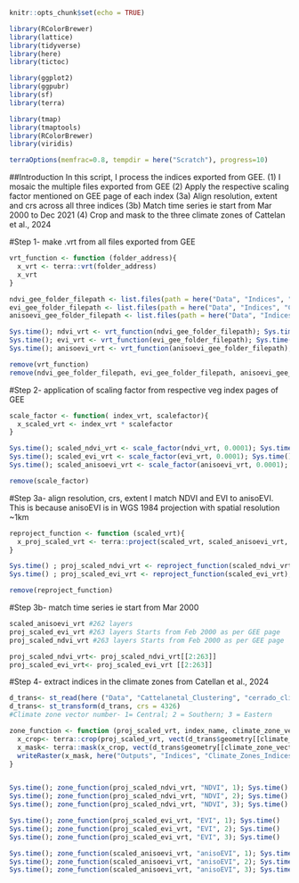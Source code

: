```r
knitr::opts_chunk$set(echo = TRUE)
```

```r
library(RColorBrewer)
library(lattice)
library(tidyverse)
library(here)
library(tictoc)

library(ggplot2)
library(ggpubr)
library(sf)
library(terra)

library(tmap)
library(tmaptools)
library(RColorBrewer)
library(viridis)

terraOptions(memfrac=0.8, tempdir = here("Scratch"), progress=10)
```
##Introduction
In this script, I process the indices exported from GEE. 
(1) I mosaic the multiple files exported from GEE
(2) Apply the respective scaling factor mentioned on GEE page of each index
(3a) Align resolution, extent and crs across all three indices
(3b) Match time series ie start from Mar 2000 to Dec 2021
(4) Crop and mask to the three climate zones of Cattelan et al., 2024

#Step 1- make .vrt from all files exported from GEE
```r
vrt_function <- function (folder_address){
  x_vrt <- terra::vrt(folder_address)
  x_vrt 
}

ndvi_gee_folder_filepath <- list.files(path = here("Data", "Indices", "Cerrado_monthlyNDVI_GEE"), pattern= ".tif$", all.files=TRUE, full.names=TRUE)
evi_gee_folder_filepath <- list.files(path = here("Data", "Indices", "Cerrado_monthlyEVI_GEE"), pattern= ".tif$", all.files=TRUE, full.names=TRUE)
anisoevi_gee_folder_filepath <- list.files(path = here("Data", "Indices", "AnisoEVI_Cerrado_GEE"), pattern= ".tif$", all.files=TRUE, full.names=TRUE)

Sys.time(); ndvi_vrt <- vrt_function(ndvi_gee_folder_filepath); Sys.time()
Sys.time(); evi_vrt <- vrt_function(evi_gee_folder_filepath); Sys.time()
Sys.time(); anisoevi_vrt <- vrt_function(anisoevi_gee_folder_filepath); Sys.time()

remove(vrt_function)
remove(ndvi_gee_folder_filepath, evi_gee_folder_filepath, anisoevi_gee_folder_filepath)
```

#Step 2- application of scaling factor from respective veg index pages of GEE 
```r
scale_factor <- function( index_vrt, scalefactor){
  x_scaled_vrt <- index_vrt * scalefactor
}

Sys.time(); scaled_ndvi_vrt <- scale_factor(ndvi_vrt, 0.0001); Sys.time() #https://developers.google.com/earth-engine/datasets/catalog/MODIS_061_MOD13A3
Sys.time(); scaled_evi_vrt <- scale_factor(evi_vrt, 0.0001); Sys.time() #https://developers.google.com/earth-engine/datasets/catalog/MODIS_061_MOD13A3
Sys.time(); scaled_anisoevi_vrt <- scale_factor(anisoevi_vrt, 0.0001); Sys.time() #Documented in anisoEVI asset description

remove(scale_factor)
```

#Step 3a- align resolution, crs, extent
I match NDVI and EVI to anisoEVI. This is because anisoEVI is in WGS 1984 projection
with spatial resolution ~1km 
```r
reproject_function <- function (scaled_vrt){
  x_proj_scaled_vrt <- terra::project(scaled_vrt, scaled_anisoevi_vrt, method = "bilinear", align_only = TRUE)
}  

Sys.time() ; proj_scaled_ndvi_vrt <- reproject_function(scaled_ndvi_vrt); Sys.time()
Sys.time() ; proj_scaled_evi_vrt <- reproject_function(scaled_evi_vrt); Sys.time()

remove(reproject_function)
```
#Step 3b- match time series ie start from Mar 2000
```r
scaled_anisoevi_vrt #262 layers
proj_scaled_evi_vrt #263 layers Starts from Feb 2000 as per GEE page
proj_scaled_ndvi_vrt #263 layers Starts from Feb 2000 as per GEE page

proj_scaled_ndvi_vrt<- proj_scaled_ndvi_vrt[[2:263]]
proj_scaled_evi_vrt<- proj_scaled_evi_vrt [[2:263]]

```

#Step 4- extract indices in the climate zones from Catellan et al., 2024
```r
d_trans<- st_read(here ("Data", "Cattelanetal_Clustering", "cerrado_climate_zones.shp"))
d_trans<- st_transform(d_trans, crs = 4326)
#Climate zone vector number- 1= Central; 2 = Southern; 3 = Eastern

zone_function <- function (proj_scaled_vrt, index_name, climate_zone_vector_number){
  x_crop<- terra::crop(proj_scaled_vrt, vect(d_trans$geometry[[climate_zone_vector_number]]))
  x_mask<- terra::mask(x_crop, vect(d_trans$geometry[[climate_zone_vector_number]]))
  writeRaster(x_mask, here("Outputs", "Indices", "Climate_Zones_Indices", paste0(index_name, "_scaled_projected_", climate_zone_vector_number, ".tif")))
}


Sys.time(); zone_function(proj_scaled_ndvi_vrt, "NDVI", 1); Sys.time()
Sys.time(); zone_function(proj_scaled_ndvi_vrt, "NDVI", 2); Sys.time()
Sys.time(); zone_function(proj_scaled_ndvi_vrt, "NDVI", 3); Sys.time()

Sys.time(); zone_function(proj_scaled_evi_vrt, "EVI", 1); Sys.time()
Sys.time(); zone_function(proj_scaled_evi_vrt, "EVI", 2); Sys.time()
Sys.time(); zone_function(proj_scaled_evi_vrt, "EVI", 3); Sys.time()

Sys.time(); zone_function(scaled_anisoevi_vrt, "anisoEVI", 1); Sys.time()
Sys.time(); zone_function(scaled_anisoevi_vrt, "anisoEVI", 2); Sys.time()
Sys.time(); zone_function(scaled_anisoevi_vrt, "anisoEVI", 3); Sys.time()

```



